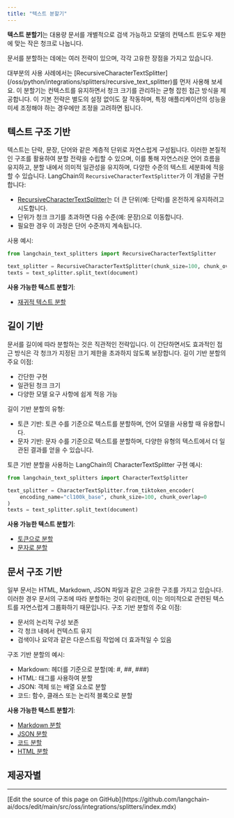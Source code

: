 ```yaml
---
title: "텍스트 분할기"
---
```


**텍스트 분할기**는 대용량 문서를 개별적으로 검색 가능하고 모델의 컨텍스트 윈도우 제한에 맞는 작은 청크로 나눕니다.

문서를 분할하는 데에는 여러 전략이 있으며, 각각 고유한 장점을 가지고 있습니다.

<Tip>
대부분의 사용 사례에서는 [RecursiveCharacterTextSplitter](/oss/python/integrations/splitters/recursive_text_splitter)를 먼저 사용해 보세요. 이 분할기는 컨텍스트를 유지하면서 청크 크기를 관리하는 균형 잡힌 접근 방식을 제공합니다. 이 기본 전략은 별도의 설정 없이도 잘 작동하며, 특정 애플리케이션의 성능을 미세 조정해야 하는 경우에만 조정을 고려하면 됩니다.
</Tip>

## 텍스트 구조 기반

텍스트는 단락, 문장, 단어와 같은 계층적 단위로 자연스럽게 구성됩니다. 이러한 본질적인 구조를 활용하여 분할 전략을 수립할 수 있으며, 이를 통해 자연스러운 언어 흐름을 유지하고, 분할 내에서 의미적 일관성을 유지하며, 다양한 수준의 텍스트 세분화에 적응할 수 있습니다. LangChain의 `RecursiveCharacterTextSplitter`가 이 개념을 구현합니다:

- [RecursiveCharacterTextSplitter](/oss/python/integrations/splitters/recursive_text_splitter)는 더 큰 단위(예: 단락)를 온전하게 유지하려고 시도합니다.
- 단위가 청크 크기를 초과하면 다음 수준(예: 문장)으로 이동합니다.
- 필요한 경우 이 과정은 단어 수준까지 계속됩니다.

사용 예시:

```python
from langchain_text_splitters import RecursiveCharacterTextSplitter

text_splitter = RecursiveCharacterTextSplitter(chunk_size=100, chunk_overlap=0)
texts = text_splitter.split_text(document)
```



**사용 가능한 텍스트 분할기**:
- [재귀적 텍스트 분할](/oss/python/integrations/splitters/recursive_text_splitter)

## 길이 기반

문서를 길이에 따라 분할하는 것은 직관적인 전략입니다. 이 간단하면서도 효과적인 접근 방식은 각 청크가 지정된 크기 제한을 초과하지 않도록 보장합니다. 길이 기반 분할의 주요 이점:

- 간단한 구현
- 일관된 청크 크기
- 다양한 모델 요구 사항에 쉽게 적응 가능

길이 기반 분할의 유형:

- 토큰 기반: 토큰 수를 기준으로 텍스트를 분할하며, 언어 모델을 사용할 때 유용합니다.
- 문자 기반: 문자 수를 기준으로 텍스트를 분할하며, 다양한 유형의 텍스트에서 더 일관된 결과를 얻을 수 있습니다.

토큰 기반 분할을 사용하는 LangChain의 CharacterTextSplitter 구현 예시:

```python
from langchain_text_splitters import CharacterTextSplitter

text_splitter = CharacterTextSplitter.from_tiktoken_encoder(
    encoding_name="cl100k_base", chunk_size=100, chunk_overlap=0
)
texts = text_splitter.split_text(document)
```



**사용 가능한 텍스트 분할기**:
- [토큰으로 분할](/oss/python/integrations/splitters/split_by_token)
- [문자로 분할](/oss/python/integrations/splitters/character_text_splitter)

## 문서 구조 기반

일부 문서는 HTML, Markdown, JSON 파일과 같은 고유한 구조를 가지고 있습니다. 이러한 경우 문서의 구조에 따라 분할하는 것이 유리한데, 이는 의미적으로 관련된 텍스트를 자연스럽게 그룹화하기 때문입니다. 구조 기반 분할의 주요 이점:

- 문서의 논리적 구성 보존
- 각 청크 내에서 컨텍스트 유지
- 검색이나 요약과 같은 다운스트림 작업에 더 효과적일 수 있음

구조 기반 분할의 예시:

- Markdown: 헤더를 기준으로 분할(예: #, ##, ###)
- HTML: 태그를 사용하여 분할
- JSON: 객체 또는 배열 요소로 분할
- 코드: 함수, 클래스 또는 논리적 블록으로 분할

**사용 가능한 텍스트 분할기**:
- [Markdown 분할](/oss/python/integrations/splitters/markdown_header_metadata_splitter)
- [JSON 분할](/oss/python/integrations/splitters/recursive_json_splitter)
- [코드 분할](/oss/python/integrations/splitters/code_splitter)
- [HTML 분할](/oss/python/integrations/splitters/split_html)



## 제공자별

<Columns cols={3}>
<Card title="WRITER" icon="link" href="/oss/python/integrations/splitters/writer" arrow="true" cta="View guide" />
</Columns>

---

<Callout icon="pen-to-square" iconType="regular">
  [Edit the source of this page on GitHub](https://github.com/langchain-ai/docs/edit/main/src/oss/integrations/splitters/index.mdx)
</Callout>
